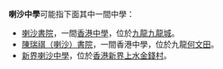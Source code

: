 '''喇沙中學'''可能指下面其中一間中學：

*[[喇沙書院|喇沙書院]]，一間[[香港中學教育|香港中學]]，位於[[九龍|九龍]][[九龍城|九龍城]]。
*[[陳瑞祺（喇沙）書院|陳瑞祺（喇沙）書院]]，一間香港中學，位於九龍[[何文田|何文田]]。
*[[新界喇沙中學|新界喇沙中學]]，位於[[香港|香港]][[新界|新界]][[上水|上水]][[金錢村|金錢村]]。

{{消歧義|CAT=四字教育機構消歧義}}